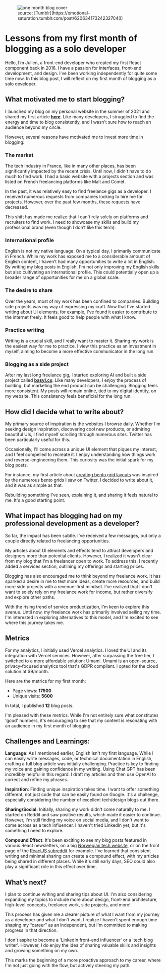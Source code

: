 
<LayoutBlog >

<figure className="mb-8">
  <Image
    src="/blog/one_month_blog_cover.jpg"
    alt="one month blog cover"
    width={500}
    height={333}
    className="h-52 w-full rounded-md object-cover object-[50%_100%] md:h-80"
  />
  <figcaption className="text-xs">
    source:
    [Tumblr](https://emotional-saturation.tumblr.com/post/620634173242327040)
  </figcaption>
</figure>

# Lessons from my first month of blogging as a solo developer

Hello, I’m Julien, a front-end developer who created my first React component back in 2016. I have a passion for interfaces, front-end development, and design. I've been working independently for quite some time now. In this blog post, I will reflect on my first month of blogging as a solo developer.

## What motivated me to start blogging?

I launched my blog on my personal website in the summer of 2021 and shared my first article **[here](https://www.julienthibeaut.xyz/blog/nextjs-tailwindcss-markdown-mdx-minimal-blog)**. Like many developers, I struggled to find the energy and time to blog consistently, and I wasn't sure how to reach an audience beyond my circle.

However, several reasons have motivated me to invest more time in blogging:

### The market

The tech industry in France, like in many other places, has been significantly impacted by the recent crisis. Until now, I didn't have to do much to find work. I had a basic website with a projects section and was listed on French freelancing platforms like Malt and Comet.

In the past, it was relatively easy to find freelance gigs as a developer. I received numerous requests from companies looking to hire me for projects. However, over the past few months, these requests have decreased.

This shift has made me realize that I can't rely solely on platforms and recruiters to find work. I need to showcase my skills and build my professional brand (even though I don’t like this term).

### International profile

English is not my native language. On a typical day, I primarily communicate in French. While my work has exposed me to a considerable amount of English content, I haven't had many opportunities to write a lot in English. By writing my blog posts in English, I'm not only improving my English skills but also cultivating an international profile. This could potentially open up a broader range of opportunities for me on a global scale.

### The desire to share

Over the years, most of my work has been confined to companies. Building side projects was my way of expressing my craft. Now that I've started writing about UI elements, for example, I've found it easier to contribute to the internet freely. It feels good to help people with what I know.

### Practice writing

Writing is a crucial skill, and I really want to master it. Sharing my work is the easiest way for me to practice. I view this practice as an investment in myself, aiming to become a more effective communicator in the long run.

### Blogging as a side project

After my last long freelance gig, I started exploring AI and built a side project called **[basyl.co](http://basyl.co/)**. Like many developers, I enjoy the process of building, but marketing the end product can be challenging. Blogging feels more consistent. My posts will remain online, tied to my digital identity, on my website. This consistency feels beneficial for the long run.

## How did I decide what to write about?

My primary source of inspiration is the websites I browse daily. Whether I'm seeking design inspiration, discovering cool new products, or admiring beautiful UIs, I find myself scrolling through numerous sites. Twitter has been particularly useful for this.

Occasionally, I'll come across a unique UI element that piques my interest, and I feel compelled to recreate it. I enjoy understanding how things work and reverse-engineering them. This curiosity was the initial spark for my blog posts.

For instance, my first article about [creating bento grid layouts](https://www.julienthibeaut.xyz/blog/create-bento-grid-layouts) was inspired by the numerous bento grids I saw on Twitter. I decided to write about it, and it was as simple as that.

Rebuilding something I've seen, explaining it, and sharing it feels natural to me. It's a good starting point.

## What impact has blogging had on my professional development as a developer?

So far, the impact has been subtle. I've received a few messages, but only a couple directly related to freelancing opportunities.

My articles about UI elements and effects tend to attract developers and designers more than potential clients. However, I realized it wasn't clear from my blog that I'm a freelancer open to work. To address this, I recently added a services section, outlining my offerings and starting prices.

Blogging has also encouraged me to think beyond my freelance work. It has sparked a desire in me to test more ideas, create more resources, and build more side projects with a revenue-first mindset. I've realized that I don't want to solely rely on my freelance work for income, but rather diversify and explore other paths.

With the rising trend of service productization, I'm keen to explore this avenue. Until now, my freelance work has primarily involved selling my time. I'm interested in exploring alternatives to this model, and I'm excited to see where this journey takes me.

## Metrics

For my analytics, I initially used Vercel analytics. I loved the UI and its integration with Vercel services. However, after surpassing the free tier, I switched to a more affordable solution: Umami. Umami is an open-source, privacy-focused analytics tool that's GDPR compliant. I opted for the cloud solution at $9/month.

Here are the metrics for my first month:

- Page views: **17500**
- Unique visits: **5600**

In total, I published **12** blog posts.

I'm pleased with these metrics. While I'm not entirely sure what constitutes 'good' numbers, it's encouraging to see that my content is resonating with an audience in my first month of blogging.

## Challenges and Learnings:

**Language**: As I mentioned earlier, English isn't my first language. While I can easily write messages, code, or technical documentation in English, crafting a full blog article was initially challenging. Practice is key to finding my voice and gaining confidence in my writing. Using Chat GPT has been incredibly helpful in this regard. I draft my articles and then use OpenAI to correct and refine my phrases.

**Inspiration**: Finding unique inspiration takes time. I want to offer something different, not just code that can be easily found on Google. It's a challenge, especially considering the number of excellent tech/design blogs out there.

**Sharing/Social:** Initially, sharing my work didn't come naturally to me. I started on Reddit and saw positive results, which made it easier to continue. However, I'm still finding my voice on social media, and I don't want to come across as a tech influencer. I haven't tried LinkedIn yet, but it's something I need to explore.

**Compound Effect:** It's been exciting to see my blog posts featured in various React newsletters, on a big [Norwegian tech website](https://www.kode24.no/artikkel/sa-enkelt-far-du-til-spotlight-effekten/79347948), or on the front page of the [ReactJS subreddit](https://www.reddit.com/r/reactjs/comments/13jte4g/crafting_a_modern_spotlight_effect_with_react_and/) for example. I've learned that consistent writing and minimal sharing can create a compound effect, with my articles being shared in different places. While it's still early days, SEO could also play a significant role in this effect over time.

## What’s next?

I plan to continue writing and sharing tips about UI. I'm also considering expanding my topics to include more about design, front-end architecture, high-level concepts, freelance work, side projects, and more!

This process has given me a clearer picture of what I want from my journey as a developer and what I don't want. I realize I haven't spent enough time shaping my “career” as an independent, but I'm committed to making progress in that direction.

I don't aspire to become a 'LinkedIn front-end influencer' or a 'tech blog writer'. However, I do enjoy the idea of sharing valuable skills and insights and growing something on my own.

This marks the beginning of a more proactive approach to my career, where I'm not just going with the flow, but actively steering my path.

</LayoutBlog>
